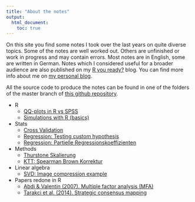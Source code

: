 ```yaml
---
title: "About the notes"
output:
  html_document:
    toc: true
---
```


On this site you find some notes I took over the last years on quite diverse topics. Some of the notes are well worked out. Others are unfinished or work in progress and may contain errors. Most notes are in English, some are written in German. Notes which I considered useful for a broader audience are also published on my [R you ready?](http://ryouready.wordpress.com) blog. You can find more info about me on [my personal blog](http://markheckmann.de).

All the source code to produce the notes can be found in one of the folders of the master branch of [this github repository](https://github.com/markheckmann/notes). 

* R
    + [QQ-plots in R vs SPSS](./qq_plot_by_hand.html)
    + [Simulations with R (basics)](./simulation_basics/2012_simulation_reworked.pdf)
     
* Stats
    + [Cross Validation](./cross_validation.html)
    + [Regression: Testing custom hypothesis](./regression_custom_hypotheses.html)
    + [Regression: Partielle Regressionskoeffizienten](./regression_partiell.html)

* Methods 
    + [Thurstone Skalierung](./scaling_thurstone.html)
    + [KTT: Spearman Brown Korrektur](./ctt_spearman_brown.html)
    
* Linear algebra
    + [SVD: Image compression example](./svd_image_compression.html)

* Papers redone in R
    + [Abdi & Valentin (2007). Multiple factor analysis (MFA)](./multiple_factor_analysis.html)
    + [Tarakci et al. (2014). Strategic consensus mapping](./strategic_consensus_mapping_sray.html)

    
    

